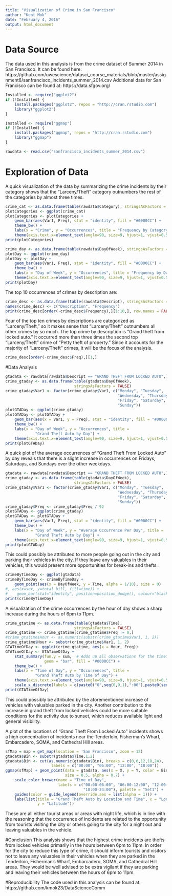 ```yaml
---
title: "Visualization of Crime in San Francisco"
author: "Kent Mok"
date: "February 4, 2016"
output: html_document
---
```


# Data Source
The data used in this analysis is from the crime dataset of Summer 2014 in San
Francisco. It can be found here: https://github.com/uwescience/datasci_course_materials/blob/master/assignment6/sanfrancisco_incidents_summer_2014.csv
Additional data for San Francisco can be found at: https://data.sfgov.org/

```r
Installed <- require("ggplot2")
if (!Installed) {
    install.packages("ggplot2", repos = "http://cran.rstudio.com")
    library("ggplot2")
}

Installed <- require("ggmap")
if (!Installed) {
    install.packages("ggmap", repos = "http://cran.rstudio.com")
    library("ggmap")
}
```

```r
rawdata <- read.csv("sanfrancisco_incidents_summer_2014.csv")
```

# Exploration of Data
A quick visualization of the data by summarizing the crime incidents by their
category shows that the "Larceny/Theft" category outnumbers the rest of the
categories by almost three times.
```r
crime_cat <- as.data.frame(table(rawdata$Category), stringsAsFactors = FALSE)
plotCategories <- ggplot(crime_cat)
plotCategories <- plotCategories +
    geom_bar(aes(Var1, Freq), stat = "identity", fill = "#0000CC") + 
    theme_bw() + 
    labs(x = "Crime", y = "Occurrences", title = "Frequency by Category") + 
    theme(axis.text.x=element_text(angle=90, size=9, hjust=1, vjust=0.5))
print(plotCategories)
```

```r
crime_day <- as.data.frame(table(rawdata$DayOfWeek), stringsAsFactors = FALSE)
plotDay <- ggplot(crime_day)
plotDay <- plotDay + 
    geom_bar(aes(Var1, Freq), stat = "identity", fill = "#0000CC") + 
    theme_bw() + 
    labs(x = "Day of Week", y = "Occurrences", title = "Frequency by Day") + 
    theme(axis.text.x=element_text(angle=90, size=9, hjust=1, vjust=0.5))
print(plotDay)
```

The top 10 occurrences of crimes by description are:
```r
crime_desc <- as.data.frame(table(rawdata$Descript), stringsAsFactors = FALSE)
names(crime_desc) <- c("Description", "Frequency")
print(crime_desc[order(-crime_desc$Frequency),][1:10,], row.names = FALSE)
```
Four of the top ten crimes by descriptions are categorized as "Larceny/Theft,"
so it makes sense that "Larceny/Theft" outnumbers all other crimes by so much.
The top crime by description is "Grand theft from locked auto." It occurred more
than three times the second top "Larceny/Theft" crime of "Petty theft of 
property." Since it accounts for the majority of "Larceny/Theft" crimes, it will
be the focus of the analysis.

```r
crime_desc[order(-crime_desc$Freq),][1,]
```

#Data Analysis
```r
gtadata <- rawdata[rawdata$Descript == "GRAND THEFT FROM LOCKED AUTO",]
crime_gtaday <- as.data.frame(table(gtadata$DayOfWeek),
                              stringsAsFactors = FALSE)
crime_gtaday$Var1 <- factor(crime_gtaday$Var1, c("Monday", "Tuesday", 
                                                 "Wednesday", "Thursday",
                                                 "Friday", "Saturday", 
                                                 "Sunday"))
plotGTADay <- ggplot(crime_gtaday)
plotGTADay <- plotGTADay + 
    geom_bar(aes(x = Var1, y = Freq), stat = "identity", fill = "#0000CC") + 
    theme_bw() + 
    labs(x = "Day of Week", y = "Occurrences", title = 
             "Grand Theft Auto by Day") + 
    theme(axis.text.x=element_text(angle=90, size=9, hjust=1, vjust=0.5))
print(plotGTADay)
```

A quick plot of the average occurrences of "Grand Theft From Locked Auto" by day
reveals that there is a slight increase in occurrences on Fridays, Saturdays, 
and Sundays over the other weekdays.
```r
gtadata <- rawdata[rawdata$Descript == "GRAND THEFT FROM LOCKED AUTO",]
crime_gtaday <- as.data.frame(table(gtadata$DayOfWeek),
                              stringsAsFactors = FALSE)
crime_gtaday$Var1 <- factor(crime_gtaday$Var1, c("Monday", "Tuesday", 
                                                 "Wednesday", "Thursday",
                                                 "Friday", "Saturday", 
                                                 "Sunday"))
crime_gtaday$Freq <- crime_gtaday$Freq / 92
plotGTADay <- ggplot(crime_gtaday)
plotGTADay <- plotGTADay + 
    geom_bar(aes(Var1, Freq), stat = "identity", fill = "#0000CC") + 
    theme_bw() + 
    labs(x = "Day of Week", y = "Average Occurrence Per Day", title = 
             "Grand Theft Auto by Day") + 
    theme(axis.text.x=element_text(angle=90, size=9, hjust=1, vjust=0.5))
print(plotGTADay)
```

This could possibly be attributed to more people going out in the city and
parking their vehicles in the city. If they leave any valuables in their 
vehicles, this would present more opportunities for break-ins and thefts. 

```r
crimeByTimeDay <- ggplot(gtadata)
crimeByTimeDay <- crimeByTimeDay +
    geom_point(aes(x = DayOfWeek, y = Time, alpha = 1/10), size = 0)
#, aes(x=sex, y=total_bill, fill=time)) +
#    geom_bar(stat="identity", position=position_dodge(), colour="black")
print(crimeByTimeDay)
```

A visualization of the crime occurrences by the hour of day shows a sharp 
increase during the hours of 6pm to 11pm.  
```r
crime_gtatime <- as.data.frame(table(gtadata$Time),
                              stringsAsFactors = FALSE)
crime_gtatime <- crime_gtatime[crime_gtatime$Freq != 0,]
#crime_gtatime$Hour <- as.numeric(substr(crime_gtatime$Var1, 1, 2))
crime_gtatime$Hour <- substr(crime_gtatime$Var1, 1, 2)
GTATimeOfDay <- ggplot(crime_gtatime, aes(x = Hour, Freq))
GTATimeOfDay <- GTATimeOfDay + 
    stat_summary(fun.y = sum,  # Adds up all observations for the timeframe
                 geom = "bar", fill = "#0000CC") +
    theme_bw() + 
    labs(x = "Time of Day", y = "Occurrences", title = 
             "Grand Theft Auto by Time of Day") + 
    theme(axis.text.x=element_text(angle=90, size=9, hjust=1, vjust=0.5)) +
    scale_x_discrete(labels = c(paste0("0",seq(0,9,1),":00"),paste0(seq(10,23,1),":","00")))
print(GTATimeOfDay)
```
  
This could possibly be attributed by the aforementioned increase of vehicles
with valuables parked in the city. Another contribution to the increase in
grand theft from locked vehicles could be more suitable conditions for the
activity due to sunset, which reduces available light and general visibility.
  
A plot of the locations of "Grand Theft From Locked Auto" incidents shows a high
concentration of incidents near the Tenderloin, Fisherman's Wharf, Embarcadero,
SOMA, and Cathedral Hill areas.
```r
sfMap = map = get_map(location = 'San Francisco', zoom = 12)
gtadata$Bin <- substr(gtadata$Time,1,2)
gtadata$Bin <- cut(as.numeric(gtadata$Bin), breaks = c(0,6,12,18,24),
                    labels = c("00:00", "06:00", "12:00", "18:00"))
ggmap(sfMap) + geom_point(data = gtadata, aes(x = X, y = Y, color = Bin),
                          size = 0.5, alpha = 0.7) +
    scale_color_brewer(name = "Time of Day", 
                       labels = c("00:00-06:00", "06:00-12:00", "12:00-18:00",
                                  "18:00-24:00"), palette = "Set1") + 
    guides(color = guide_legend(override.aes = list(alpha = 1))) +
    labs(list(title = "Grand Theft Auto by Location and Time", x = "Longitude",
              y = "Latitude"))
```
  
These are all either tourist areas or areas with night life, which is in line
with the reasoning that the occurrence of incidents are related to the
opportunity from tourists visiting the city or others going to the city for a
night out and leaving valuables in the vehicle.

#Conclusion
This analysis shows that the highest crime incidents are thefts from locked
vehicles primarily in the hours between 6pm to 11pm. In order for the city to 
reduce this type of crime, it should inform tourists and visitors not to leave
any valuables in their vehicles when they are parked in the Tenderloin, 
Fisherman's Wharf, Embarcadero, SOMA, and Cathedral Hill areas. They would be 
well advised to be extra vigilant if they are parking and leaving their vehicles
between the hours of 6pm to 11pm.

#Reproducibility
The code used in this analysis can be found at:  
https://github.com/kmok23/DataScienceComm